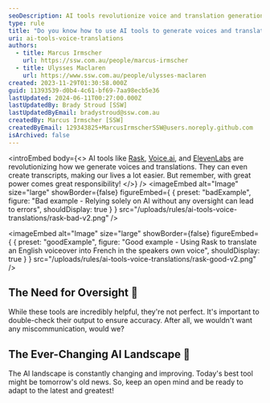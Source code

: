```yaml
---
seoDescription: AI tools revolutionize voice and translation generation, but oversight is crucial to ensure accuracy
type: rule
title: "Do you know how to use AI tools to generate voices and translations? "
uri: ai-tools-voice-translations
authors:
  - title: Marcus Irmscher
    url: https://ssw.com.au/people/marcus-irmscher
  - title: Ulysses Maclaren
    url: https://www.ssw.com.au/people/ulysses-maclaren
created: 2023-11-29T01:30:58.000Z
guid: 11393539-d0b4-4c61-bf69-7aa98ecb5e36
lastUpdated: 2024-06-11T00:27:00.000Z
lastUpdatedBy: Brady Stroud [SSW]
lastUpdatedByEmail: bradystroud@ssw.com.au
createdBy: Marcus Irmscher [SSW]
createdByEmail: 129343825+MarcusIrmscherSSW@users.noreply.github.com
isArchived: false
---
```


<introEmbed
  body={<>
AI tools like [Rask](https://app.rask.ai/auth), [Voice.ai](https://voice.ai/home), and [ElevenLabs](https://elevenlabs.io) are revolutionizing how we generate voices and translations. They can even create transcripts, making our lives a lot easier. But remember, with great power comes great responsibility!
  </>}
/>
<imageEmbed
  alt="Image"
  size="large"
  showBorder={false}
  figureEmbed={ {
    preset: "badExample",
    figure: "Bad example - Relying solely on AI without any oversight can lead to errors",
    shouldDisplay: true
  } }
  src="/uploads/rules/ai-tools-voice-translations/rask-bad-v2.png"
/>

<imageEmbed
  alt="Image"
  size="large"
  showBorder={false}
  figureEmbed={ {
    preset: "goodExample",
    figure: "Good example - Using Rask to translate an English voiceover into French in the speakers own voice",
    shouldDisplay: true
  } }
  src="/uploads/rules/ai-tools-voice-translations/rask-good-v2.png"
/>

<youtubeEmbed url="https://www.youtube.com/embed/vSXy1VjS_b4" description="Video: Fix Your Website Chatbot! - English version (1min)" />

<youtubeEmbed url="https://www.youtube.com/embed/NxhP6YyBEk8" description="Video: Fix Your Website Chatbot! - French translation (1min)" />

## The Need for Oversight 👀

While these tools are incredibly helpful, they're not perfect. It's important to double-check their output to ensure accuracy. After all, we wouldn't want any miscommunication, would we?

## The Ever-Changing AI Landscape 🌅

The AI landscape is constantly changing and improving. Today's best tool might be tomorrow's old news. So, keep an open mind and be ready to adapt to the latest and greatest!
